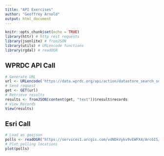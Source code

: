 ```yaml
---
title: "API Exercises"
author: "Geoffrey Arnold"
output: html_document
---
```


```r
knitr::opts_chunk$set(echo = TRUE)
library(httr) # http rest requests
library(jsonlite) # fromJSON
library(utils) # URLencode functions
library(rgdal) # readOGR
```

## WPRDC API Call

```r
# Generate URL
url <- URLencode('https://data.wprdc.org/api/action/datastore_search_sql?sql=SELECT * FROM "1797ead8-8262-41cc-9099-cbc8a161924b"', repeated = TRUE)
# Send request
get <- GET(url)
# Retrieve results
results <- fromJSON(content(get, "text"))$result$records
# View Records
View(results)
```

## Esri Call

```r
# Load as geojson
polls <- readOGR("https://services1.arcgis.com/vdNDkVykv9vEWFX4/ArcGIS/rest/services/Allegheny_County_Polling_Places_May2019/FeatureServer/0/query?where=MuniName+%3D+%27Pittsburgh%27&objectIds=&time=&geometry=&geometryType=esriGeometryEnvelope&inSR=&spatialRel=esriSpatialRelIntersects&resultType=none&distance=0.0&units=esriSRUnit_Meter&returnGeodetic=false&outFields=*&returnGeometry=true&featureEncoding=esriDefault&multipatchOption=xyFootprint&maxAllowableOffset=&geometryPrecision=&outSR=&datumTransformation=&applyVCSProjection=false&returnIdsOnly=false&returnUniqueIdsOnly=false&returnCountOnly=false&returnExtentOnly=false&returnQueryGeometry=false&returnDistinctValues=false&cacheHint=false&orderByFields=&groupByFieldsForStatistics=&outStatistics=&having=&resultOffset=&resultRecordCount=&returnZ=false&returnM=false&returnExceededLimitFeatures=true&quantizationParameters=&sqlFormat=none&f=pgeojson&token=")
# Plot polling locations
plot(polls)
```